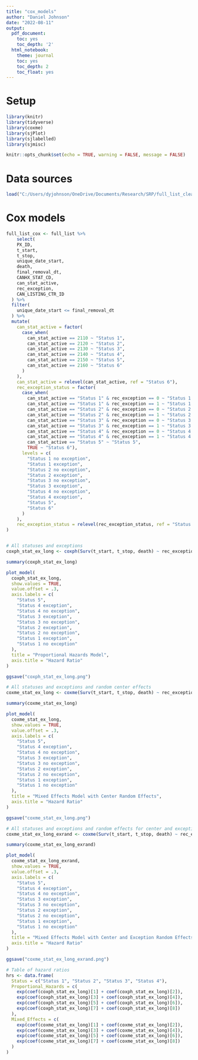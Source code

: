```yaml
---
title: "cox_models"
author: "Daniel Johnson"
date: "2022-08-11"
output:
  pdf_document:
    toc: yes
    toc_depth: '2'
  html_notebook:
    theme: journal
    toc: yes
    toc_depth: 2
    toc_float: yes
---
```

# Setup

```r
library(knitr)
library(tidyverse)
library(coxme)
library(sjPlot)
library(sjlabelled)
library(sjmisc)

knitr::opts_chunk$set(echo = TRUE, warning = FALSE, message = FALSE)
```

# Data sources
```r
load("C:/Users/dyjohnson/OneDrive/Documents/Research/SRP/full_list_clean.RData")
```

# Cox models
```r
full_list_cox <- full_list %>%
    select(
    PX_ID,
    t_start,
    t_stop,
    unique_date_start,
    death,
    final_removal_dt,
    CANHX_STAT_CD,
    can_stat_active,
    rec_exception,
    CAN_LISTING_CTR_ID
  ) %>%
  filter(
    unique_date_start <= final_removal_dt
  ) %>%
  mutate(
    can_stat_active = factor(
      case_when(
        can_stat_active == 2110 ~ "Status 1",
        can_stat_active == 2120 ~ "Status 2",
        can_stat_active == 2130 ~ "Status 3",
        can_stat_active == 2140 ~ "Status 4",
        can_stat_active == 2150 ~ "Status 5",
        can_stat_active == 2160 ~ "Status 6"
      )
    ),
    can_stat_active = relevel(can_stat_active, ref = "Status 6"),
    rec_exception_status = factor(
      case_when(
        can_stat_active == "Status 1" & rec_exception == 0 ~ "Status 1 no exception",
        can_stat_active == "Status 1" & rec_exception == 1 ~ "Status 1 exception",
        can_stat_active == "Status 2" & rec_exception == 0 ~ "Status 2 no exception",
        can_stat_active == "Status 2" & rec_exception == 1 ~ "Status 2 exception",
        can_stat_active == "Status 3" & rec_exception == 0 ~ "Status 3 no exception",
        can_stat_active == "Status 3" & rec_exception == 1 ~ "Status 3 exception",
        can_stat_active == "Status 4" & rec_exception == 0 ~ "Status 4 no exception",
        can_stat_active == "Status 4" & rec_exception == 1 ~ "Status 4 exception",
        can_stat_active == "Status 5" ~ "Status 5",
        TRUE ~ "Status 6"),
      levels = c(
        "Status 1 no exception",
        "Status 1 exception",
        "Status 2 no exception",
        "Status 2 exception",
        "Status 3 no exception",
        "Status 3 exception",
        "Status 4 no exception",
        "Status 4 exception",
        "Status 5",
        "Status 6"
      )
    ),
    rec_exception_status = relevel(rec_exception_status, ref = "Status 6")
)


# All statuses and exceptions
coxph_stat_ex_long <- coxph(Surv(t_start, t_stop, death) ~ rec_exception_status, data = full_list_cox)

summary(coxph_stat_ex_long)

plot_model(
  coxph_stat_ex_long,
  show.values = TRUE,
  value.offset = .3,
  axis.labels = c(
    "Status 5",
    "Status 4 exception",
    "Status 4 no exception",
    "Status 3 exception",
    "Status 3 no exception",
    "Status 2 exception",
    "Status 2 no exception",
    "Status 1 exception",
    "Status 1 no exception"
  ),
  title = "Proportional Hazards Model",
  axis.title = "Hazard Ratio"
)

ggsave("coxph_stat_ex_long.png")

# All statuses and exceptions and random center effects
coxme_stat_ex_long <- coxme(Surv(t_start, t_stop, death) ~ rec_exception_status + (1 | CAN_LISTING_CTR_ID), data = full_list_cox)

summary(coxme_stat_ex_long)

plot_model(
  coxme_stat_ex_long,
  show.values = TRUE,
  value.offset = .3,
  axis.labels = c(
    "Status 5",
    "Status 4 exception",
    "Status 4 no exception",
    "Status 3 exception",
    "Status 3 no exception",
    "Status 2 exception",
    "Status 2 no exception",
    "Status 1 exception",
    "Status 1 no exception"
  ),
  title = "Mixed Effects Model with Center Random Effects",
  axis.title = "Hazard Ratio"
)

ggsave("coxme_stat_ex_long.png")

# All statuses and exceptions and random effects for center and exception
coxme_stat_ex_long_exrand <- coxme(Surv(t_start, t_stop, death) ~ rec_exception_status + (1 + rec_exception | CAN_LISTING_CTR_ID), data = full_list_cox)

summary(coxme_stat_ex_long_exrand)

plot_model(
  coxme_stat_ex_long_exrand,
  show.values = TRUE,
  value.offset = .3,
  axis.labels = c(
    "Status 5",
    "Status 4 exception",
    "Status 4 no exception",
    "Status 3 exception",
    "Status 3 no exception",
    "Status 2 exception",
    "Status 2 no exception",
    "Status 1 exception",
    "Status 1 no exception"
  ),
  title = "Mixed Effects Model with Center and Exception Random Effects",
  axis.title = "Hazard Ratio"
)

ggsave("coxme_stat_ex_long_exrand.png")

# Table of hazard ratios
hrs <- data.frame(
  Status = c("Status 1", "Status 2", "Status 3", "Status 4"),
  Proportional_Hazards = c(
    exp(coef(coxph_stat_ex_long)[1] + coef(coxph_stat_ex_long)[2]),
    exp(coef(coxph_stat_ex_long)[3] + coef(coxph_stat_ex_long)[4]),
    exp(coef(coxph_stat_ex_long)[5] + coef(coxph_stat_ex_long)[6]),
    exp(coef(coxph_stat_ex_long)[7] + coef(coxph_stat_ex_long)[8])
  ),
  Mixed_Effects = c(
    exp(coef(coxme_stat_ex_long)[1] + coef(coxme_stat_ex_long)[2]),
    exp(coef(coxme_stat_ex_long)[3] + coef(coxme_stat_ex_long)[4]),
    exp(coef(coxme_stat_ex_long)[5] + coef(coxme_stat_ex_long)[6]),
    exp(coef(coxme_stat_ex_long)[7] + coef(coxme_stat_ex_long)[8])
  )
)
```


